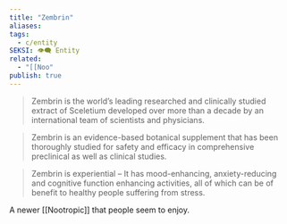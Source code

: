 ```yaml
---
title: "Zembrin"
aliases: 
tags:
  - c/entity
SEKSI: 👁️‍🗨️ Entity
related:
  - "[[Noo"
publish: true
---
```

> Zembrin is the world’s leading researched and clinically studied extract of Sceletium developed over more than a decade by an international team of scientists and physicians.

> Zembrin is an evidence-based botanical supplement that has been thoroughly studied for safety and efficacy in comprehensive preclinical as well as clinical studies.

> Zembrin is experiential – It has mood-enhancing, anxiety-reducing and cognitive function enhancing activities, all of which can be of benefit to healthy people suffering from stress.


A newer [[Nootropic]] that people seem to enjoy.

